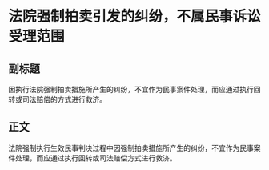 # 法院强制拍卖引发的纠纷，不属民事诉讼受理范围
## 副标题
因执行法院强制拍卖措施所产生的纠纷，不宜作为民事案件处理，而应通过执行回转或司法赔偿的方式进行救济。
## 正文
法院强制执行生效民事判决过程中因强制拍卖措施所产生的纠纷，不宜作为民事案件处理，而应通过执行回转或司法赔偿方式进行救济。